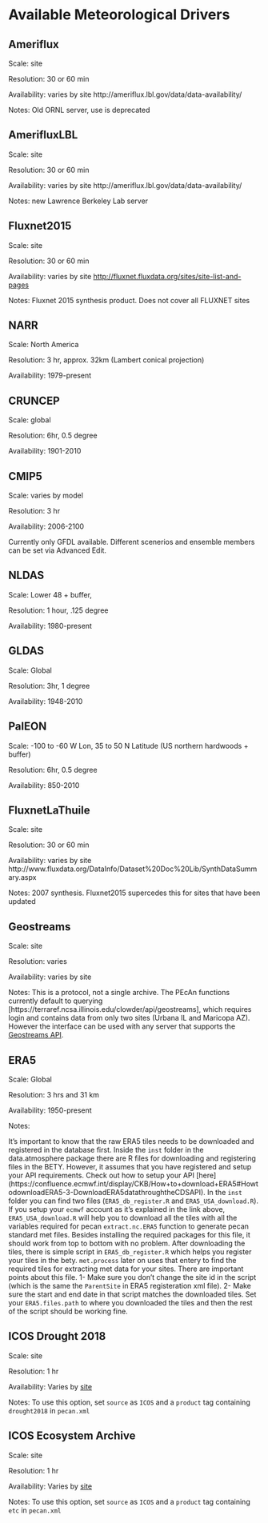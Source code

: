 # Available Meteorological Drivers

## Ameriflux

Scale: site

Resolution: 30 or 60 min

Availability: varies by site http:\/\/ameriflux.lbl.gov\/data\/data-availability\/

Notes: Old ORNL server, use is deprecated

## AmerifluxLBL

Scale: site

Resolution: 30 or 60 min

Availability: varies by site http:\/\/ameriflux.lbl.gov\/data\/data-availability\/

Notes: new Lawrence Berkeley Lab server

## Fluxnet2015

Scale: site

Resolution: 30 or 60 min

Availability: varies by site [http:\/\/fluxnet.fluxdata.org\/sites\/site-list-and-pages](http://fluxnet.fluxdata.org/sites/site-list-and-pages/)

Notes: Fluxnet 2015 synthesis product. Does not cover all FLUXNET sites

## NARR

Scale: North America

Resolution: 3 hr, approx. 32km \(Lambert conical projection\)

Availability: 1979-present

## CRUNCEP

Scale: global

Resolution: 6hr, 0.5 degree

Availability: 1901-2010

## CMIP5

Scale: varies by model

Resolution: 3 hr

Availability: 2006-2100

Currently only GFDL available. Different scenerios and ensemble members can be set via Advanced Edit.

## NLDAS

Scale: Lower 48 + buffer,

Resolution: 1 hour, .125 degree

Availability: 1980-present

## GLDAS

Scale: Global

Resolution: 3hr, 1 degree

Availability: 1948-2010

## PalEON

Scale: -100 to -60 W Lon, 35 to 50 N Latitude \(US northern hardwoods + buffer\)

Resolution: 6hr, 0.5 degree

Availability: 850-2010

## FluxnetLaThuile

Scale: site

Resolution: 30 or 60 min

Availability: varies by site  http:\/\/www.fluxdata.org\/DataInfo\/Dataset%20Doc%20Lib\/SynthDataSummary.aspx

Notes: 2007 synthesis. Fluxnet2015 supercedes this for sites that have been updated

## Geostreams

Scale: site

Resolution: varies

Availability: varies by site

Notes: This is a protocol, not a single archive. The PEcAn functions currently default to querying [https://terraref.ncsa.illinois.edu/clowder/api/geostreams], which requires login and contains data from only two sites (Urbana IL and Maricopa AZ). However the interface can be used with any server that supports the [Geostreams API](https://opensource.ncsa.illinois.edu/confluence/display/CATS/Geostreams+API).

## ERA5

Scale: Global

Resolution: 3 hrs and 31 km

Availability: 1950-present 

Notes: 

It's important to know that the raw ERA5 tiles needs to be downloaded and registered in the database first. Inside the `inst` folder in the data.atmosphere package there are R files for downloading and registering files in the BETY. However, it assumes that you have registered and setup your API requirements. Check out how to setup your API [here] (https://confluence.ecmwf.int/display/CKB/How+to+download+ERA5#HowtodownloadERA5-3-DownloadERA5datathroughtheCDSAPI). 
In the `inst` folder you can find two files (`ERA5_db_register.R` and `ERA5_USA_download.R`). If you setup your `ecmwf` account as it's explained in the link above, `ERA5_USA_download.R` will help you to download all the tiles with all the variables required for pecan `extract.nc.ERA5` function to generate pecan standard met files. Besides installing the required packages for this file, it should work from top to bottom with no problem. After downloading the tiles, there is simple script in `ERA5_db_register.R` which helps you register your tiles in the bety. `met.process` later on uses that entery to find the required tiles for extracting met data for your sites. There are important points about this file. 1- Make sure you don't change the site id in the script (which is the same the `ParentSite` in ERA5 registeration xml file). 2- Make sure the start and end date in that script matches the downloaded tiles. Set your `ERA5.files.path` to where you downloaded the tiles and then the rest of the script should be working fine.

## ICOS Drought 2018

Scale: site

Resolution: 1 hr

Availability: Varies by [site](https://meta.icos-cp.eu/collections/ueb_7FcyEcbG6y9-UGo5HUqV)

Notes: To use this option, set `source` as `ICOS` and a `product` tag containing `drought2018` in `pecan.xml`

## ICOS Ecosystem Archive

Scale: site

Resolution: 1 hr

Availability: Varies by [site](https://meta.icos-cp.eu/collections/q4V7P1VLZevIrnlsW6SJO1Rz)

Notes: To use this option, set `source` as `ICOS` and a `product` tag containing `etc` in `pecan.xml`

